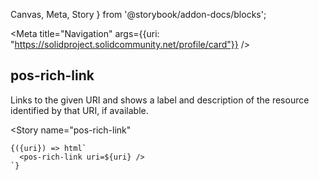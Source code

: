 
  Canvas,
  Meta,
  Story
} from '@storybook/addon-docs/blocks';

<Meta
  title="Navigation"
  args={{uri: "https://solidproject.solidcommunity.net/profile/card"}}
/>


## pos-rich-link

Links to the given URI and shows a label and description of the resource identified by that URI, if available.

<Canvas
  withSource="open">
  <Story
    name="pos-rich-link"
  >
    {({uri}) => html`
      <pos-rich-link uri=${uri} />
    `}
  </Story>
</Canvas>
